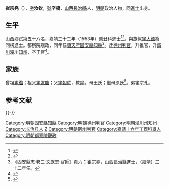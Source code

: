 {{明清人物信息框
| 姓名 = 崔宗堯
| 原名 =
| 圖片名稱= 
| 圖片大小 =
| 圖片說明 = 
| 最高職務 = 四川潼川州知州
| 國家 = 大明 
| 爵位 =
| 籍貫 = 山西潞安府長治縣
| 族裔 = 
| 字號 = 字汝欽，號辛橋
| 諡號 =
| 出生日期 = 正德七年（1512年）六月初六日
| 出生地點 = 
| 逝世日期 = 卒年不詳 
| 逝世地點 =
| 墓葬 =
| 配偶 = 娶张氏，继娶李氏、韩氏
| 親屬 = （子）继勋、绍勋、绳勋
| 出身 =
* 嘉靖十六年丁酉科舉人
* 嘉靖三十二年癸丑科進士出身
| 經歷 =
| 著作 =  
}}
'''崔宗堯'''（{{bd|1512年||？|catIdx=C崔}}），[[表字|字]]'''汝钦'''，[[號|號]]'''辛橋'''，[[山西|山西]][[長治縣|長治縣]]人，[[明朝|明朝]]政治人物，同[[進士|進士]]出身。

== 生平 ==
山西鄉試第五十八名，嘉靖三十二年（1553年）癸丑科進士<ref>{{Cite book|title=《皇明贡举考》卷五|author=[[张朝瑞|张朝瑞]]|publisher=《续修四库全书》史部第828册|year=|isbn=|location=|pages=}}</ref><ref>{{Cite book|title=贡举志五种 上|author=鲁小俊，江俊伟著|publisher=武汉大学出版社|year=2009|isbn=978-7-307-07043-1|location=武汉|pages=}}</ref>。與族叔[[崔大德|崔大德]]為同榜進士。都察院观政，同年任[[順天府|順天府]][[固安縣|固安縣]][[知縣|知縣]]<ref>《固安縣志·卷三·文獻志·官師》頁六：崔宗堯，山西長治縣進士，（嘉靖）三十二年任。</ref>。迁[[徐州|徐州]][[判官|判官]]，升推官，升[[四川|四川]]潼川[[知州|知州]]，卒于官<ref>{{cite news|title=长治县进士名录|url=http://www.dfz.changzhi.gov.cn/960rn.jsp?urltype=news.NewsContentUrl&wbnewsid=232149&wbtreeid=21514|accessdate=2013-08-11|newspaper=长治市情网|deadurl=yes|archiveurl=https://web.archive.org/web/20130819030251/http://www.dfz.changzhi.gov.cn/960rn.jsp?urltype=news.NewsContentUrl&wbnewsid=232149&wbtreeid=21514|archivedate=2013年8月19日|df=}}</ref>。

== 家族 ==
曾祖[[崔鑑|崔鑑]]；祖父[[崔友能|崔友能]]；父[[崔朝佐|崔朝佐]]，教諭。母王氏；繼母原氏<ref>{{Cite book|title=天一阁藏明代科举录选刊 登科录 点校本|author=龚延明主编|publisher=宁波出版社|year=2016|isbn=978-7-5526-2320-8|location=宁波|pages=|quote=《天一閣藏明代科舉錄選刊.登科錄》之《嘉靖三十二年癸丑科登科錄》}}</ref>。弟崔宗孔。

==参考文献==
{{reflist}}

{{-}}
{{start box}}
{{s-off}}
{{succession box|[[皇甫渙|皇甫渙]]|[[錢師周|錢師周]]|[[順天府|順天府]][[固安縣知縣列表|固安縣知縣]]|<small>嘉靖三十二年（1553年）上任</small>}}
{{end box}}
{{嘉靖三十二年癸丑科殿試金榜}}

{{DEFAULTSORT:Cui崔}}
[[Category:明朝固安縣知縣|Category:明朝固安縣知縣]]
[[Category:明朝徐州判官|Category:明朝徐州判官]]
[[Category:明朝潼川州知州|Category:明朝潼川州知州]]
[[Category:长治县人|Category:长治县人]]
[[Category:崔姓|Z]]
[[Category:明朝宿州判官|Category:明朝宿州判官]]
[[Category:嘉靖十六年丁酉科舉人|Category:嘉靖十六年丁酉科舉人]]
[[Category:明朝都察院觀政|Category:明朝都察院觀政]]